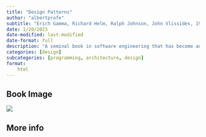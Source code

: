 ```yaml
---
title: "Design Patterns"
author: "albertprofe"
subtitle: "Erich Gamma, Richard Helm, Ralph Johnson, John Vlissides, 1994, Design Patterns: Elements of Reusable Object-Oriented Software"
date: 1/20/2023
date-modified: last-modified
date-format: full
description: "A seminal book in software engineering that has become an essential reference for developers. The authors describe 23 design patterns that provide solutions to recurring problems in software design, making it easier to write maintainable and scalable code."
categories: [design]
subcategories: [programming, architecture, design]
format:
    html
---
```


## Book Image

![](/books/designPatterns.jpeg)

## More info


